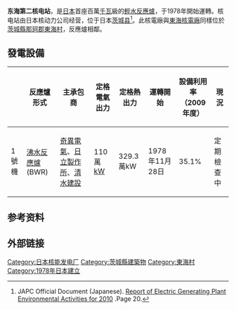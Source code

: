 {{japanese|image=TOKAI-1 and 2 NPP.jpg|japanese=東海第二原子力発電所|kana=とうかいだいにげんしりょくはつでんしょ|romaji=Tōkai daini genshi-ryoku hatsuden-sho}}
'''东海第二核电站'''，是[[日本|日本]]首座百萬[[千瓦|千瓦]]級的[[輕水反應爐|輕水反應爐]]，于1978年開始運轉。核电站由日本核动力公司经营，位于日本[[茨城县|茨城县]]<ref>JAPC Official Document (Japanese). [http://www.japc.co.jp/hatsuden/plant_guide/pdf/repo_2010.pdf Report of Electric Generating Plant Environmental Activities for 2010] {{Wayback|url=http://www.japc.co.jp/hatsuden/plant_guide/pdf/repo_2010.pdf |date=20110721224433 }}.Page 20.</ref>。此核電廠與[[東海核電廠|東海核電廠]]同樣位於[[茨城縣|茨城縣]][[那珂郡|那珂郡]][[東海村|東海村]]，反應爐相鄰。

==發電設備==
{| class="wikitable"
|-
! 　 !! 反應爐形式 !! 主承包商 !! 定格電氣出力 !! 定格熱出力 !! 運轉開始 !! 設備利用率<br/>（2009年度） !! 現況
|- style="background-color:#fdd"
| 1號機 || [[沸水反應爐|沸水反應爐]](BWR) || [[奇異電氣|奇異電氣]]、[[日立製作所|日立製作所]]、[[清水建設|清水建設]] || 110萬[[kW|kW]] || 329.3萬kW || 1978年11月28日 || 35.1% || 定期檢查中
|}

==参考资料==
{{reflist}}

==外部链接==
{{commonscat-inline|Tōkai Nuclear Power Plant}}

{{日本核电站}}
{{2011年日本东北地方太平洋近海地震}}

{{DEFAULTSORT:东海第二核电站}}
[[Category:日本核能发电厂|Category:日本核能发电厂]]
[[Category:茨城縣建築物|Category:茨城縣建築物]]
[[Category:東海村|Category:東海村]]
[[Category:1978年日本建立|Category:1978年日本建立]]